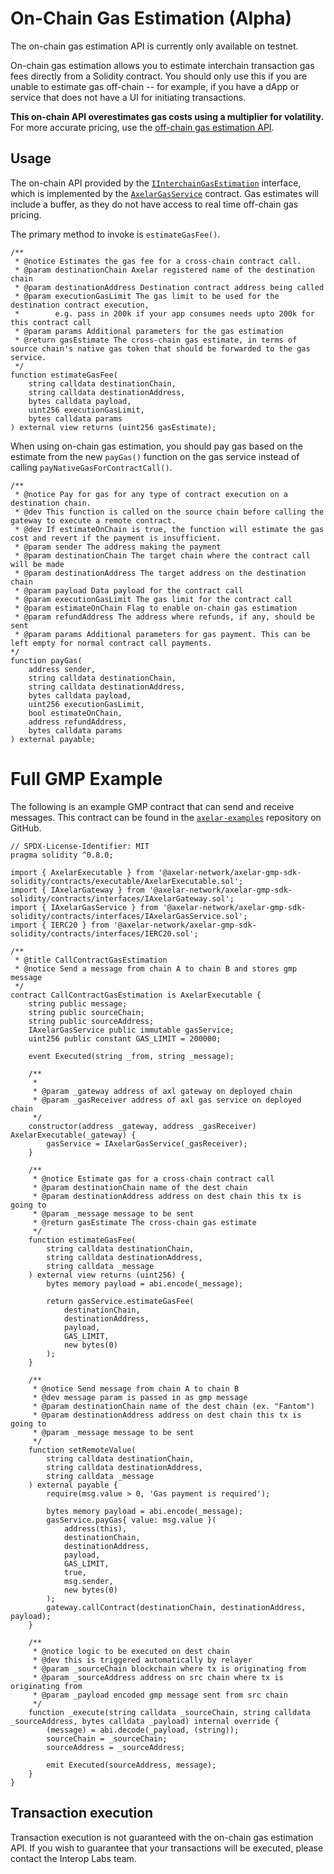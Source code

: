 # On-Chain Gas Estimation (Alpha)


<Callout>
  The on-chain gas estimation API is currently only available on testnet.
</Callout>

On-chain gas estimation allows you to estimate interchain transaction gas fees directly from a Solidity contract. You should only use this if you are unable to estimate gas off-chain -- for example, if you have a dApp or service that does not have a UI for initiating transactions.

**This on-chain API overestimates gas costs using a multiplier for volatility.** For more accurate pricing, use the [off-chain gas estimation API](/dev/axelarjs-sdk/axelar-query-api#estimategasfee).

## Usage

The on-chain API provided by the [`IInterchainGasEstimation`](https://github.com/axelarnetwork/axelar-gmp-sdk-solidity/blob/main/contracts/interfaces/IInterchainGasEstimation.sol) interface, which is implemented by the [`AxelarGasService`](https://github.com/axelarnetwork/axelar-gmp-sdk-solidity/blob/main/contracts/interfaces/IAxelarGasService.sol) contract. Gas estimates will include a buffer, as they do not have access to real time off-chain gas pricing.

The primary method to invoke is `estimateGasFee()`.

```solidity
/**
 * @notice Estimates the gas fee for a cross-chain contract call.
 * @param destinationChain Axelar registered name of the destination chain
 * @param destinationAddress Destination contract address being called
 * @param executionGasLimit The gas limit to be used for the destination contract execution,
 *        e.g. pass in 200k if your app consumes needs upto 200k for this contract call
 * @param params Additional parameters for the gas estimation
 * @return gasEstimate The cross-chain gas estimate, in terms of source chain's native gas token that should be forwarded to the gas service.
 */
function estimateGasFee(
    string calldata destinationChain,
    string calldata destinationAddress,
    bytes calldata payload,
    uint256 executionGasLimit,
    bytes calldata params
) external view returns (uint256 gasEstimate);
```

When using on-chain gas estimation, you should pay gas based on the estimate from the new `payGas()` function on the gas service instead of calling `payNativeGasForContractCall()`.

```solidity
/**
 * @notice Pay for gas for any type of contract execution on a destination chain.
 * @dev This function is called on the source chain before calling the gateway to execute a remote contract.
 * @dev If estimateOnChain is true, the function will estimate the gas cost and revert if the payment is insufficient.
 * @param sender The address making the payment
 * @param destinationChain The target chain where the contract call will be made
 * @param destinationAddress The target address on the destination chain
 * @param payload Data payload for the contract call
 * @param executionGasLimit The gas limit for the contract call
 * @param estimateOnChain Flag to enable on-chain gas estimation
 * @param refundAddress The address where refunds, if any, should be sent
 * @param params Additional parameters for gas payment. This can be left empty for normal contract call payments.
*/
function payGas(
    address sender,
    string calldata destinationChain,
    string calldata destinationAddress,
    bytes calldata payload,
    uint256 executionGasLimit,
    bool estimateOnChain,
    address refundAddress,
    bytes calldata params
) external payable;
```

# Full GMP Example

The following is an example GMP contract that can send and receive messages. This contract can be found in the [`axelar-examples`](https://github.com/axelarnetwork/axelar-examples/tree/f492ddab86514bbfd34a4808baf25aaea87de578/examples/evm/call-contract-gas-estimation) repository on GitHub.

```solidity
// SPDX-License-Identifier: MIT
pragma solidity ^0.8.0;

import { AxelarExecutable } from '@axelar-network/axelar-gmp-sdk-solidity/contracts/executable/AxelarExecutable.sol';
import { IAxelarGateway } from '@axelar-network/axelar-gmp-sdk-solidity/contracts/interfaces/IAxelarGateway.sol';
import { IAxelarGasService } from '@axelar-network/axelar-gmp-sdk-solidity/contracts/interfaces/IAxelarGasService.sol';
import { IERC20 } from '@axelar-network/axelar-gmp-sdk-solidity/contracts/interfaces/IERC20.sol';

/**
 * @title CallContractGasEstimation
 * @notice Send a message from chain A to chain B and stores gmp message
 */
contract CallContractGasEstimation is AxelarExecutable {
    string public message;
    string public sourceChain;
    string public sourceAddress;
    IAxelarGasService public immutable gasService;
    uint256 public constant GAS_LIMIT = 200000;

    event Executed(string _from, string _message);

    /**
     *
     * @param _gateway address of axl gateway on deployed chain
     * @param _gasReceiver address of axl gas service on deployed chain
     */
    constructor(address _gateway, address _gasReceiver) AxelarExecutable(_gateway) {
        gasService = IAxelarGasService(_gasReceiver);
    }

    /**
     * @notice Estimate gas for a cross-chain contract call
     * @param destinationChain name of the dest chain
     * @param destinationAddress address on dest chain this tx is going to
     * @param _message message to be sent
     * @return gasEstimate The cross-chain gas estimate
     */
    function estimateGasFee(
        string calldata destinationChain,
        string calldata destinationAddress,
        string calldata _message
    ) external view returns (uint256) {
        bytes memory payload = abi.encode(_message);

        return gasService.estimateGasFee(
            destinationChain,
            destinationAddress,
            payload,
            GAS_LIMIT,
            new bytes(0)
        );
    }

    /**
     * @notice Send message from chain A to chain B
     * @dev message param is passed in as gmp message
     * @param destinationChain name of the dest chain (ex. "Fantom")
     * @param destinationAddress address on dest chain this tx is going to
     * @param _message message to be sent
     */
    function setRemoteValue(
        string calldata destinationChain,
        string calldata destinationAddress,
        string calldata _message
    ) external payable {
        require(msg.value > 0, 'Gas payment is required');

        bytes memory payload = abi.encode(_message);
        gasService.payGas{ value: msg.value }(
            address(this),
            destinationChain,
            destinationAddress,
            payload,
            GAS_LIMIT,
            true,
            msg.sender,
            new bytes(0)
        );
        gateway.callContract(destinationChain, destinationAddress, payload);
    }

    /**
     * @notice logic to be executed on dest chain
     * @dev this is triggered automatically by relayer
     * @param _sourceChain blockchain where tx is originating from
     * @param _sourceAddress address on src chain where tx is originating from
     * @param _payload encoded gmp message sent from src chain
     */
    function _execute(string calldata _sourceChain, string calldata _sourceAddress, bytes calldata _payload) internal override {
        (message) = abi.decode(_payload, (string));
        sourceChain = _sourceChain;
        sourceAddress = _sourceAddress;

        emit Executed(sourceAddress, message);
    }
}
```

## Transaction execution

Transaction execution is not guaranteed with the on-chain gas estimation API. If you wish to guarantee that your transactions will be executed, please contact the Interop Labs team.

